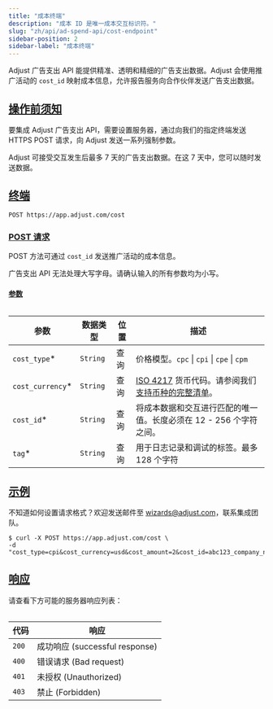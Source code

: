 ```yaml
---
title: "成本终端"
description: "成本 ID 是唯一成本交互标识符。"
slug: "zh/api/ad-spend-api/cost-endpoint"
sidebar-position: 2
sidebar-label: "成本终端"
---
```


Adjust 广告支出 API 能提供精准、透明和精细的广告支出数据。Adjust 会使用推广活动的 `cost_id` 映射成本信息，允许报告服务向合作伙伴发送广告支出数据。

## [操作前须知](before-you-begin)

要集成 Adjust 广告支出 API，需要设置服务器，通过向我们的指定终端发送 HTTPS POST 请求，向 Adjust 发送一系列强制参数。

<Callout type="note">

Adjust 可接受交互发生后最多 7 天的广告支出数据。在这 7 天中，您可以随时发送数据。

</Callout>

## [终端](endpoint)

<CodeBlock title="终端" highlight="/cost">

```http
POST https://app.adjust.com/cost
```

</CodeBlock>

### [POST 请求](post-request)

POST 方法可通过 `cost_id` 发送推广活动的成本信息。

<Callout type="important">

广告支出 API 无法处理大写字母。请确认输入的所有参数均为小写。

</Callout>

#### [参数](parameters)

<Table search>

| 参数              | 数据类型 | 位置 | 描述                                                                                                                                                |
| ----------------- | -------- | ---- | --------------------------------------------------------------------------------------------------------------------------------------------------- |
| `cost_type`\*     | `String` | 查询 | 价格模型。`cpc` \| `cpi` \| `cpe` \| `cpm`                                                                                                          |
| `cost_currency`\* | `String` | 查询 | [ISO 4217](https://www.iban.com/currency-codes) 货币代码。请参阅我们[支持币种的完整清单](https://help.adjust.com/zh/article/supported-currencies)。 |
| `cost_id`\*       | `String` | 查询 | 将成本数据和交互进行匹配的唯一值。长度必须在 12 \- 256 个字符之间。                                                                                 |
| `tag`\*           | `String` | 查询 | 用于日志记录和调试的标签。最多 128 个字符                                                                                                           |

</Table>

## [示例](example)

<Callout type="tip">

不知道如何设置请求格式？欢迎发送邮件至 [wizards@adjust.com](mailto:wizards@adjust.com)，联系集成团队。

</Callout>
<CodeBlock title="cURL" highlight="cost_type, cost_currency, cost_amount, cost_id, tag">

```console
$ curl -X POST https://app.adjust.com/cost \
-d "cost_type=cpi&cost_currency=usd&cost_amount=2&cost_id=abc123_company_name_test_1&tag=company_name_test"
```

</CodeBlock>

## [响应](responses)

请查看下方可能的服务器响应列表：

<Table>

| 代码  | 响应                             |
| ----- | -------------------------------- |
| `200` | 成功响应 \(successful response\) |
| `400` | 错误请求 \(Bad request\)         |
| `401` | 未授权 \(Unauthorized\)          |
| `403` | 禁止 \(Forbidden\)               |

</Table>
